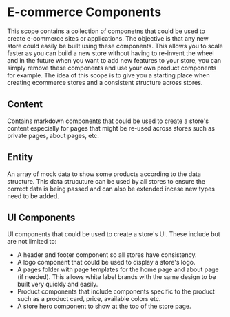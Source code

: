 # E-commerce Components

This scope contains a collection of componetns that could be used to create e-commerce sites or applications. The objective is that any new store could easily be built using these components. This allows you to scale faster as you can build a new store without having to re-invent the wheel and in the future when you want to add new features to your store, you can simply remove these components and use your own product components for example. The idea of this scope is to give you a starting place when creating ecommerce stores and a consistent structure across stores.

## Content

Contains markdown components that could be used to create a store's content especially for pages that might be re-used across stores such as private pages, about pages, etc.

## Entity

An array of mock data to show some products according to the data structure. This data strucuture can be used by all stores to ensure the correct data is being passed and can also be extended incase new types need to be added.

## UI Components

UI components that could be used to create a store's UI. These include but are not limited to:

- A header and footer component so all stores have consistency.
- A logo component that could be used to display a store's logo.
- A pages folder with page templates for the home page and about page (if needed). This allows white label brands with the same design to be built very quickly and easily.
- Product components that include components specific to the product such as a product card, price, available colors etc.
- A store hero component to show at the top of the store page.
